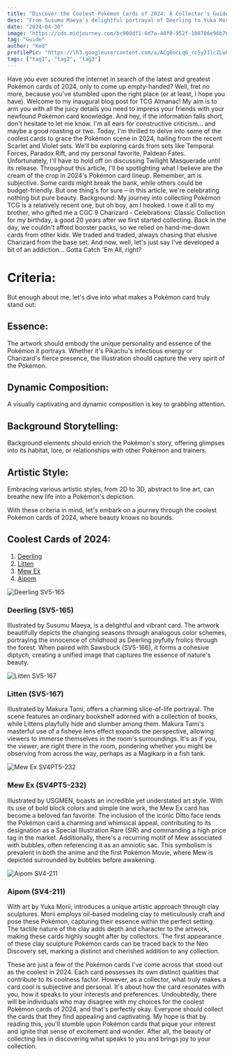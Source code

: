 ```yaml
---
title: "Discover the Coolest Pokémon Cards of 2024: A Collector's Guide"
desc: "From Susumu Maeya's delightful portrayal of Deerling to Yuka Morii's innovative clay sculptures of Aipom, discover a diverse array of artistic techniques that breathe life into your favorite Pokémon."
date: "2024-04-30"
image: "https://cdn.midjourney.com/bc900df1-0d7a-48f0-952f-108706e96b76/0_0.webp"
tag: "Guide"
author: "Ked"
profilePic: "https://lh3.googleusercontent.com/a/ACg8ocLq6_rcSy21lcZLwhJ5zmVBIlMZ43Oa8b-gniXCLDS5x5s=s576-c-no"
tags: ["tag1", "tag2", "tag3"]
---
```


Have you ever scoured the internet in search of the latest and greatest Pokémon cards of 2024, only to come up empty-handed? Well, fret no more, because you've stumbled upon the right place (or at least, I hope you have).
Welcome to my inaugural blog post for TCG Almanac! My aim is to arm you with all the juicy details you need to impress your friends with your newfound Pokémon card knowledge. And hey, if the information falls short, don't hesitate to let me know. I'm all ears for constructive criticism... and maybe a good roasting or two.
Today, I'm thrilled to delve into some of the coolest cards to grace the Pokémon scene in 2024, hailing from the recent Scarlet and Violet sets. We'll be exploring cards from sets like Temporal Forces, Paradox Rift, and my personal favorite, Paldean Fates. Unfortunately, I'll have to hold off on discussing Twilight Masquerade until its release.
Throughout this article, I'll be spotlighting what I believe are the cream of the crop in 2024's Pokémon card lineup. Remember, art is subjective. Some cards might break the bank, while others could be budget-friendly. But one thing's for sure – in this article, we're celebrating nothing but pure beauty.
Background:
My journey into collecting Pokémon TCG is a relatively recent one, but oh boy, am I hooked. I owe it all to my brother, who gifted me a CGC 9 Charizard - Celebrations: Classic Collection for my birthday, a good 20 years after we first started collecting. Back in the day, we couldn't afford booster packs, so we relied on hand-me-down cards from other kids. We traded and traded, always chasing that elusive Charizard from the base set. And now, well, let's just say I've developed a bit of an addiction... Gotta Catch 'Em All, right?

# Criteria:

But enough about me, let's dive into what makes a Pokémon card truly stand out:

## Essence:

The artwork should embody the unique personality and essence of the Pokémon it portrays. Whether it's Pikachu's infectious energy or Charizard's fierce presence, the illustration should capture the very spirit of the Pokémon.

## Dynamic Composition:

A visually captivating and dynamic composition is key to grabbing attention.

## Background Storytelling:

Background elements should enrich the Pokémon's story, offering glimpses into its habitat, lore, or relationships with other Pokémon and trainers.

## Artistic Style:

Embracing various artistic styles, from 2D to 3D, abstract to line art, can breathe new life into a Pokémon's depiction.

With these criteria in mind, let's embark on a journey through the coolest Pokémon cards of 2024, where beauty knows no bounds.

## Coolest Cards of 2024:

1. [Deerling](#deerling)
2. [Litten](#litten)
3. [Mew Ex](#mew-ex)
4. [Aipom](#aipom)

![Deerling SV5-165](https://tcgalmanac.com/_next/image?url=https%3A%2F%2Fimages.pokemontcg.io%2Fsv5%2F165_hires.png&w=1080&q=75)

### <a name="deerling"></a> Deerling (SV5-165)

Illustrated by Susumu Maeya, is a delightful and vibrant card. The artwork beautifully depicts the changing seasons through analogous color schemes, portraying the innocence of childhood as Deerling joyfully frolics through the forest. When paired with Sawsbuck (SV5-166), it forms a cohesive diptych, creating a unified image that captures the essence of nature's beauty.

![Litten SV5-167](https://tcgalmanac.com/_next/image?url=https%3A%2F%2Fimages.pokemontcg.io%2Fsv5%2F167_hires.png&w=1080&q=75)

### <a name="litten"></a> Litten (SV5-167)

Illustrated by Makura Tami, offers a charming slice-of-life portrayal. The scene features an ordinary bookshelf adorned with a collection of books, while Littens playfully hide and slumber among them. Makura Tami's masterful use of a fisheye lens effect expands the perspective, allowing viewers to immerse themselves in the room's surroundings. It's as if you, the viewer, are right there in the room, pondering whether you might be observing from across the way, perhaps as a Magikarp in a fish tank.

![Mew Ex SV4PT5-232](https://tcgalmanac.com/_next/image?url=https%3A%2F%2Fimages.pokemontcg.io%2Fsv4pt5%2F232_hires.png&w=1080&q=75)

### <a name="mew-ex"></a> Mew Ex (SV4PT5-232)

Illustrated by USGMEN, boasts an incredible yet understated art style. With its use of bold block colors and simple line work, the Mew Ex card has become a beloved fan favorite. The inclusion of the iconic Ditto face lends the Pokémon card a charming and whimsical appeal, contributing to its designation as a Special Illustration Rare (SIR) and commanding a high price tag in the market. Additionally, there's a recurring motif of Mew associated with bubbles, often referencing it as an amniotic sac. This symbolism is prevalent in both the anime and the first Pokémon Movie, where Mew is depicted surrounded by bubbles before awakening.

![Aipom SV4-211](https://tcgalmanac.com/_next/image?url=https%3A%2F%2Fimages.pokemontcg.io%2Fsv4%2F211_hires.png&w=1080&q=75)

### <a name="aipom"></a> Aipom (SV4-211)

With art by Yuka Morii, introduces a unique artistic approach through clay sculptures. Morii employs oil-based modeling clay to meticulously craft and pose these Pokémon, capturing their essence within the perfect setting. The tactile nature of the clay adds depth and character to the artwork, making these cards highly sought after by collectors. The first appearance of these clay sculpture Pokémon cards can be traced back to the Neo Discovery set, marking a distinct and cherished addition to any collection.

These are just a few of the Pokémon cards I've come across that stood out as the coolest in 2024. Each card possesses its own distinct qualities that contribute to its coolness factor. However, as a collector, what truly makes a card cool is subjective and personal. It's about how the card resonates with you, how it speaks to your interests and preferences.
Undoubtedly, there will be individuals who may disagree with my choices for the coolest Pokémon cards of 2024, and that's perfectly okay. Everyone should collect the cards that they find appealing and captivating.
My hope is that by reading this, you'll stumble upon Pokémon cards that pique your interest and ignite that sense of excitement and wonder. After all, the beauty of collecting lies in discovering what speaks to you and brings joy to your collection.
